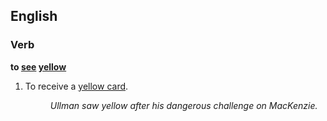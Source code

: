 ==English==

===Verb===
'''to [[see]] [[yellow]]'''

# {{idiom}} {{football}} To receive a [[yellow card]].
#: ''Ullman saw yellow after his dangerous challenge on MacKenzie.''